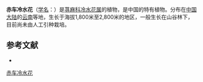 {{Speciesbox
| name = 赤车冷水花
| status = 
| status_system = 
| image =
| genus = Pilea
| species = pellionioides
| authority = C. J. Chen
}}

'''赤车冷水花'''（[[学名|学名]]：{{lang|la|''Pilea pellionioides''}}）是[[荨麻科|荨麻科]][[冷水花属|冷水花属]]的植物，是中国的特有植物。分布在[[中国大陆|中国大陆]]的[[云南|云南]]等地，生长于海拔1,800米至2,800米的地区，一般生长在山谷林下，目前尚未由人工引种栽培。

== 参考文献 ==
<div class="references-small">
* {{cite web| url =http://www.bioinfo.cn/db05/KmzwSpecies.php?action=view&id=23018| title =赤车冷水花| work =《中国高等植物数据库全库》| publisher =中国科学院微生物研究所| author =昆明植物研究所| accessdate =2009-02-25| deadurl =yes| archiveurl =https://web.archive.org/web/20160305031621/http://www.bioinfo.cn/db05/KmzwSpecies.php?action=view&id=23018| archivedate =2016-03-05}}
</div>
{{Taxonbar|from=Q15231953}}

[[Category:冷水花属|赤车冷水花]]


{{植物小作品}}